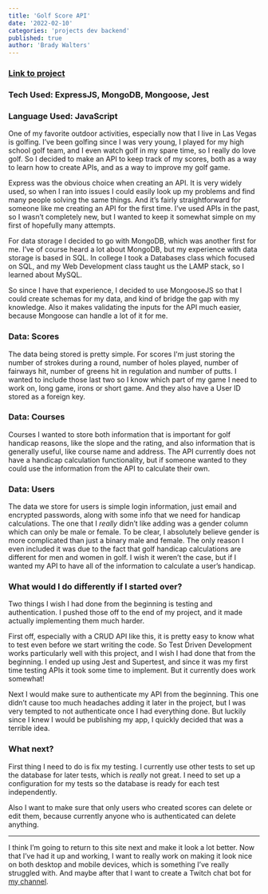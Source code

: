 ```yaml
---
title: 'Golf Score API'
date: '2022-02-10'  
categories: 'projects dev backend'
published: true
author: 'Brady Walters'
---
```

### [Link to project](https://github.com/BradyWalters/golf-score-api)

### Tech Used: ExpressJS, MongoDB, Mongoose, Jest

### Language Used: JavaScript

One of my favorite outdoor activities, especially now that I live in Las Vegas is golfing. I’ve been golfing since I was very young, I played for my high school golf team, and I even watch golf in my spare time, so I really do love golf. So I decided to make an API to keep track of my scores, both as a way to learn how to create APIs, and as a way to improve my golf game.

Express was the obvious choice when creating an API. It is very widely used, so when I ran into issues I could easily look up my problems and find many people solving the same things. And it’s fairly straightforward for someone like me creating an API for the first time. I’ve used APIs in the past, so I wasn’t completely new, but I wanted to keep it somewhat simple on my first of hopefully many attempts. 

For data storage I decided to go with MongoDB, which was another first for me. I’ve of course heard a lot about MongoDB, but my experience with data storage is based in SQL. In college I took a Databases class which focused on SQL, and my Web Development class taught us the LAMP stack, so I learned about MySQL. 

So since I have that experience, I decided to use MongooseJS so that I could create schemas for my data, and kind of bridge the gap with my knowledge. Also it makes validating the inputs for the API much easier, because Mongoose can handle a lot of it for me. 

### Data: Scores

The data being stored is pretty simple. For scores I'm just storing the number of strokes during a round, number of holes played, number of fairways hit, number of greens hit in regulation and number of putts. I wanted to include those last two so I know which part of my game I need to work on, long game, irons or short game. And they also have a User ID stored as a foreign key. 

### Data: Courses

Courses I wanted to store both information that is important for golf handicap reasons, like the slope and the rating, and also information that is generally useful, like course name and address. The API currently does not have a handicap calculation functionality, but if someone wanted to they could use the information from the API to calculate their own. 

### Data: Users

The data we store for users is simple login information, just email and encrypted passwords, along with some info that we need for handicap calculations. The one that I *really* didn’t like adding was a gender column which can only be male or female. To be clear, I absolutely believe gender is more complicated than just a binary male and female. The only reason I even included it was due to the fact that golf handicap calculations are different for men and women in golf. I wish it weren’t the case, but if I wanted my API to have all of the information to calculate a user’s handicap.  

### What would I do differently if I started over?

Two things I wish I had done from the beginning is testing and authentication. I pushed those off to the end of my project, and it made actually implementing them much harder.

First off, especially with a CRUD API like this, it is pretty easy to know what to test even before we start writing the code. So Test Driven Development works particularly well with this project, and I wish I had done that from the beginning. I ended up using Jest and Supertest, and since it was my first time testing APIs it took some time to implement. But it currently does work somewhat!

Next I would make sure to authenticate my API from the beginning. This one didn’t cause too much headaches adding it later in the project, but I was very tempted to not authenticate once I had everything done. But luckily since I knew I would be publishing my app, I quickly decided that was a terrible idea. 

### What next?

First thing I need to do is fix my testing. I currently use other tests to set up the database for later tests, which is *really* not great. I need to set up a configuration for my tests so the database is ready for each test independently.

Also I want to make sure that only users who created scores can delete or edit them, because currently anyone who is authenticated can delete anything.

---

I think I’m going to return to this site next and make it look a lot better. Now that I’ve had it up and working, I want to really work on making it look nice on both desktop and mobile devices, which is something I’ve really struggled with. And maybe after that I want to create a Twitch chat bot for [my channel](https://twitch.tv/bradywalters).
